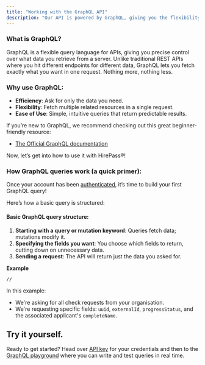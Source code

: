```yaml
---
title: "Working with the GraphQL API"
description: "Our API is powered by GraphQL, giving you the flexibility and control when working with compliance data. And if you’re unfamiliar with GraphQL, this guide will walk you through the essentials."
---
```


### **What is GraphQL?**

GraphQL is a flexible query language for APIs, giving you precise control over what data you retrieve from a server. Unlike traditional REST APIs where you hit different endpoints for different data, GraphQL lets you fetch exactly what you want in one request. Nothing more, nothing less.

### **Why use GraphQL**:

- **Efficiency**: Ask for only the data you need.
- **Flexibility**: Fetch multiple related resources in a single request.
- **Ease of Use**: Simple, intuitive queries that return predictable results.

If you’re new to GraphQL, we recommend checking out this great beginner-friendly resource:

- [The Official GraphQL documentation](https://graphql.org)

Now, let’s get into how to use it with HirePass®\!

### **How GraphQL queries work** (a quick primer):

Once your account has been [authenticated](/o/JYWEf8noJAYpEY9XONdS/s/XqNcncLPbRfoQWzDqCVx/~/changes/8/graphql-api/api-authentication-key), it’s time to build your first GraphQL query\!

Here’s how a basic query is structured:

#### **Basic GraphQL query structure**:

1. **Starting with a query or mutation keyword**: Queries fetch data; mutations modify it.
2. **Specifying the fields you want**: You choose which fields to return, cutting down on unnecessary data.
3. **Sending a request**: The API will return just the data you asked for.

**Example**

```
//
```

In this example:

- We're asking for all check requests from your organisation.
- We're requesting specific fields: `uuid`, `externalId`, `progressStatus`, and the associated applicant's `completeName`.

## **Try it yourself.**

Ready to get started? Head over [API key](/o/JYWEf8noJAYpEY9XONdS/s/XqNcncLPbRfoQWzDqCVx/~/changes/8/graphql-api/api-authentication-key) for your credentials and then to the [GraphQL playground](https://sourcecomplaint.com) where you can write and test queries in real time.